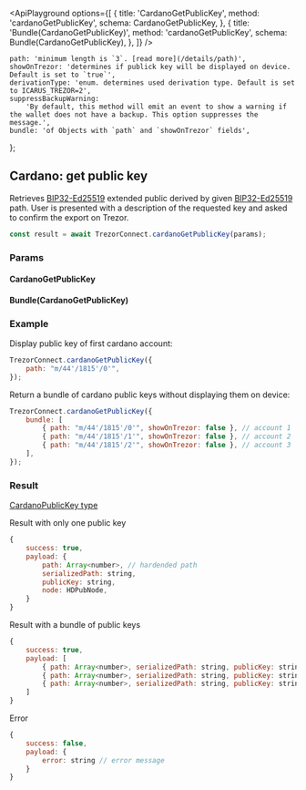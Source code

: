 

<ApiPlayground
    options={[
        {
            title: 'CardanoGetPublicKey',
            method: 'cardanoGetPublicKey',
            schema: CardanoGetPublicKey,
        },
        {
            title: 'Bundle(CardanoGetPublicKey)',
            method: 'cardanoGetPublicKey',
            schema: Bundle(CardanoGetPublicKey),
        },
    ]}
/>

    path: 'minimum length is `3`. [read more](/details/path)',
    showOnTrezor: 'determines if publick key will be displayed on device. Default is set to `true`',
    derivationType: 'enum. determines used derivation type. Default is set to ICARUS_TREZOR=2',
    suppressBackupWarning:
        'By default, this method will emit an event to show a warning if the wallet does not have a backup. This option suppresses the message.',
    bundle: 'of Objects with `path` and `showOnTrezor` fields',
};

## Cardano: get public key

Retrieves [BIP32-Ed25519](https://cardanolaunch.com/assets/Ed25519_BIP.pdf) extended public derived by given [BIP32-Ed25519](https://cardanolaunch.com/assets/Ed25519_BIP.pdf) path.
User is presented with a description of the requested key and asked to confirm the export on Trezor.

```javascript
const result = await TrezorConnect.cardanoGetPublicKey(params);
```

### Params

<CommonParamsLink />

#### CardanoGetPublicKey

<ParamsTable schema={CardanoGetPublicKey} descriptions={paramDescriptions} />

#### Bundle(CardanoGetPublicKey)

<Param name="bundle" type="`Array` of Objects with above schema" />

### Example

Display public key of first cardano account:

```javascript
TrezorConnect.cardanoGetPublicKey({
    path: "m/44'/1815'/0'",
});
```

Return a bundle of cardano public keys without displaying them on device:

```javascript
TrezorConnect.cardanoGetPublicKey({
    bundle: [
        { path: "m/44'/1815'/0'", showOnTrezor: false }, // account 1
        { path: "m/44'/1815'/1'", showOnTrezor: false }, // account 2
        { path: "m/44'/1815'/2'", showOnTrezor: false }, // account 3
    ],
});
```

### Result

[CardanoPublicKey type](https://github.com/trezor/trezor-suite/blob/develop/packages/connect/src/types/api/cardano/index.ts)

Result with only one public key

```javascript
{
    success: true,
    payload: {
        path: Array<number>, // hardended path
        serializedPath: string,
        publicKey: string,
        node: HDPubNode,
    }
}
```

Result with a bundle of public keys

```javascript
{
    success: true,
    payload: [
        { path: Array<number>, serializedPath: string, publicKey: string, node: HDPubNode }, // account 1
        { path: Array<number>, serializedPath: string, publicKey: string, node: HDPubNode}, // account 2
        { path: Array<number>, serializedPath: string, publicKey: string, node: HDPubNode }  // account 3
    ]
}
```

Error

```javascript
{
    success: false,
    payload: {
        error: string // error message
    }
}
```
